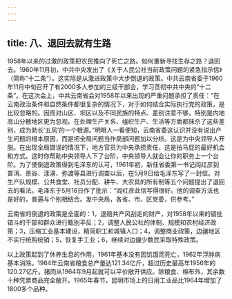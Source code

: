 ```yaml
---
---
---
```

title: 八、退回去就有生路
---



1958年以来的过激的政策把农民推向了死亡之路。如何重新寻找生存之路？退回去。1960年11月初，中共中央发出了《关于人民公社当前政策问题的紧急指示信》（简称“十二条”）。这实际是从激进政策中大步倒退的政策。中共云南省委于1960年11月中旬召开了有2000多人参加的三级干部会，学习贯彻中共中央的“十二条”。在这次会上，中共云南省会对1958年以来出现的严重问题承担了责任：“在云南政治条件和自然条件都很复杂的情况下，对于如何结合实际执行党的政策，是比较忽略的。因而对山区、坝区以及不同民族的特点、差别注意不够，特别是内地高山分散地区更为忽视。在处理生产关系、组织生产、生活等方面都抹杀了这些差别，成为助长’五风’的一个根源。”明眼人一看便知，云南省委这认识并没有说出产生问题的根本原因，而是把全局问题当作局部问题加以分析。这是为中央领导人开脱。在出现全局错误的情况下，地方官员为中央承担责任，这是拍马屁的最好机会和方式。这时你帮助中央领导人下了台阶，中央领导人就会让你的职务上一个台阶。为了使倒退政策得到毛泽东的认可，1961年初，新任省委第一书记阎红彦到普洱、景谷、漾濞、弥渡等县进行调查以后，在5月9日给毛泽东写了一封信。对生产队规模、公共食堂、社员分配、耕牛、大农具的所有制等五个问题提出了退回去的看法。毛泽东于5月16日作了批示：“阎红彦此信写得很好。他的调查方法也是好的，普遍与个别相结合。发中央局，各省、市、区党委，供参考。”

云南省的倒退的政策是全面的：1，退赔共产风刮走的财产，对1958年以来的错批错斗的干部和群众进行甄别平反；2，调整人民公社的体制、规模和农村经济政策；3，压缩工业基本建设，精简职工和城镇人口；4，调整商业政策，边疆地区不实行统购统销；5，恢复手工业；6，继续对边疆少数民采取特殊政策。

以上政策起到了休养生息的作用，1961年基本没有因饥饿而死亡，1962年浮肿病基本消除。1964年云南省粮食总产量达121.34亿斤，超过历史最高年1956年的120.27亿斤。猪肉从1964年9月起就可以平价敞开供应。除粮食、棉布外，其余数十种凭票商品完全敞开。1965年春节，昆明市场上的日用工业品比1964年增加了1800多个品种。